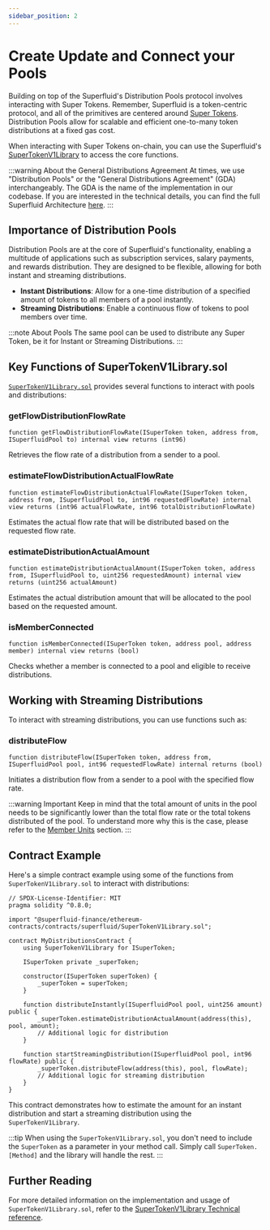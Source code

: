 ```yaml
---
sidebar_position: 2
---
```



# Create Update and Connect your Pools

Building on top of the Superfluid's Distribution Pools protocol involves interacting with Super Tokens. Remember, Superfluid is a token-centric protocol, and all of the primitives are centered around [Super Tokens](/docs/protocol/super-tokens/overview).
Distribution Pools allow for scalable and efficient one-to-many token distributions at a fixed gas cost.

When interacting with Super Tokens on-chain, you can use the Superfluid's [SuperTokenV1Library](/docs/technical-reference/SuperTokenV1Library) to access the core functions.

:::warning About the General Distributions Agreement
At times, we use "Distribution Pools" or the "General Distributions Agreement" (GDA) interchangeably.
The GDA is the name of the implementation in our codebase. If you are interested in the technical details, you can find the full Superfluid Architecture [here](/docs/technical-reference/Architecture).
:::

## Importance of Distribution Pools

Distribution Pools are at the core of Superfluid's functionality, enabling a multitude of applications such as subscription services, salary payments, and rewards distribution. They are designed to be flexible, allowing for both instant and streaming distributions.

- **Instant Distributions**: Allow for a one-time distribution of a specified amount of tokens to all members of a pool instantly.
- **Streaming Distributions**: Enable a continuous flow of tokens to pool members over time.

:::note About Pools
The same pool can be used to distribute any Super Token, be it for Instant or Streaming Distributions.
:::


## Key Functions of SuperTokenV1Library.sol

[`SuperTokenV1Library.sol`](/docs/technical-reference/SuperTokenV1Library) provides several functions to interact with pools and distributions:

### getFlowDistributionFlowRate

```solidity
function getFlowDistributionFlowRate(ISuperToken token, address from, ISuperfluidPool to) internal view returns (int96)
```

Retrieves the flow rate of a distribution from a sender to a pool.

### estimateFlowDistributionActualFlowRate

```solidity
function estimateFlowDistributionActualFlowRate(ISuperToken token, address from, ISuperfluidPool to, int96 requestedFlowRate) internal view returns (int96 actualFlowRate, int96 totalDistributionFlowRate)
```

Estimates the actual flow rate that will be distributed based on the requested flow rate.

### estimateDistributionActualAmount

```solidity
function estimateDistributionActualAmount(ISuperToken token, address from, ISuperfluidPool to, uint256 requestedAmount) internal view returns (uint256 actualAmount)
```

Estimates the actual distribution amount that will be allocated to the pool based on the requested amount.

### isMemberConnected

```solidity
function isMemberConnected(ISuperToken token, address pool, address member) internal view returns (bool)
```

Checks whether a member is connected to a pool and eligible to receive distributions.

## Working with Streaming Distributions

To interact with streaming distributions, you can use functions such as:

### distributeFlow

```solidity
function distributeFlow(ISuperToken token, address from, ISuperfluidPool pool, int96 requestedFlowRate) internal returns (bool)
```

Initiates a distribution flow from a sender to a pool with the specified flow rate.

:::warning Important
Keep in mind that the total amount of units in the pool needs to be significantly lower than the total flow rate or the total tokens distributed of the pool.
To understand more why this is the case, please refer to the [Member Units](/docs/protocol/distributions/guides/pools.mdx#about-member-units) section.
:::

## Contract Example

Here's a simple contract example using some of the functions from `SuperTokenV1Library.sol` to interact with distributions:

```solidity
// SPDX-License-Identifier: MIT
pragma solidity ^0.8.0;

import "@superfluid-finance/ethereum-contracts/contracts/superfluid/SuperTokenV1Library.sol";

contract MyDistributionsContract {
    using SuperTokenV1Library for ISuperToken;

    ISuperToken private _superToken;

    constructor(ISuperToken superToken) {
        _superToken = superToken;
    }

    function distributeInstantly(ISuperfluidPool pool, uint256 amount) public {
        _superToken.estimateDistributionActualAmount(address(this), pool, amount);
        // Additional logic for distribution
    }

    function startStreamingDistribution(ISuperfluidPool pool, int96 flowRate) public {
        _superToken.distributeFlow(address(this), pool, flowRate);
        // Additional logic for streaming distribution
    }
}
```

This contract demonstrates how to estimate the amount for an instant distribution and start a streaming distribution using the `SuperTokenV1Library`.

:::tip
When using the `SuperTokenV1Library.sol`, you don't need to include the `SuperToken` as a parameter in your method call.
Simply call `SuperToken.[Method]` and the library will handle the rest.
:::

## Further Reading
For more detailed information on the implementation and usage of `SuperTokenV1Library.sol`, refer to the [SuperTokenV1Library Technical reference](/docs/technical-reference/SuperTokenV1Library).
